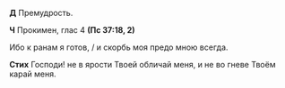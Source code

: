 **Д** Премудрость.

**Ч** Прокимен, глас 4 **(Пс 37:18, 2)**

Ибо к ранам я готов, / и скорбь моя предо мною всегда.

**Стих** Господи! не в ярости Твоей обличай меня, и не во гневе Твоём карай меня.
